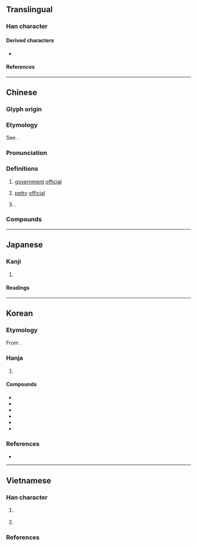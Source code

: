 {{also|史|更}}
{{character info}}
{{character info|0xf9de}}
==Translingual==

===Han character===
{{Han char|rn=30|rad=口|as=03|sn=6|four=50006|canj=JLK|ids=⿻一史,⿻丈口}}

====Derived characters====
*{{l|mul|[[使]], [[𠲀]], [[𦧜]], [[𧧅]], [[𪘌]], [[𫣙]], [[𣥱]], [[𣦰]], [[㤦]], [[𣆘]], [[𩂲]], [[𣳪]], [[𬃻]], [[𧀞]], [[𮃂]],[[𫣚]], [[𥒅]], [[𩰢]], [[𥥥]], [[𠦱]], [[𦪨]], [[𣬒]], [[𩢲]], [[𩣬]], [[𬳺]], [[㹬]], [[𧳅]], [[𥟹]]}}

====References====
{{Han ref|kx=0176.020|dkj=03299|dj=0393.020|hdz=10018.030|uh=540F}}
{{Han ref|uh=F9DE}}

----

==Chinese==
{{zh-forms|alt=叓}}

===Glyph origin===
{{Han etym}}

===Etymology===
See {{zh-l|理|envoy, jail official, matchmaker}}.

===Pronunciation===
{{zh-pron
|m=lì
|c=lei6
|h=pfs=
|md=lê
|mn=lī/qz,xm:lē
|mn_note=lī/lē - literary; lē - vernacular (俗, Xiamen)
|mn-t=li7
|w=
|mc=y
|oc=y
|cat=n,pn
}}

===Definitions===
{{zh-hanzi}}

# {{lb|zh|historical}} [[government]] [[official]]
# {{lb|zh|historical}} [[petty]] [[official]]
# {{surname|zh}}.

===Compounds===
{{zh-der|僕吏|吏胥|刻木為吏|從吏|吏員|官吏|健吏|吏部|吏讀|循吏|刀筆吏|吏治|官虎吏狼|六房吏典|公吏|將吏|委吏|廉吏|庫吏|家吏|幹吏|奸胥猾吏|吏士|府小吏|六房書吏|園吏|吏道|大吏|堠吏|一行作吏|吏民|俗吏|吏議|吏目|削木為吏|小吏|守吏|下吏|法吏|濫官汙吏|汙吏黠胥|津吏|甲吏|排房吏典|爪牙吏|掾吏|甕間吏部|獄吏|猾吏|故吏|疆吏|濫吏贓官|朱衣吏|汙吏|苛吏|純吏|貪官汙吏|蒙吏|貪吏|胥吏|門生故吏|老吏|門吏|署吏|墨吏|黠吏|酷吏|驛吏|長吏|能吏|郵吏|貪吏猾胥|計吏}}

----

==Japanese==

===Kanji===
{{ja-kanji|grade=c|rs=口03}}

# {{rfdef|ja|sort=口03}}

====Readings====
{{ja-readings
|goon=り
|kanon=り
|kun=つかさ-
}}

----

==Korean==

===Etymology===
From {{der|ko|ltc|-}} {{ltc-l|吏|id=1}}. {{hanja-hunmong|리〯|li|人類#중01B}}

===Hanja===
{{ko-hanja-search}}
{{ko-hanja|벼슬아치|리||이}}

# {{hanja form of|[[리]]/[[이]]|[[government]] [[official]]}}

====Compounds====
{{der-top3|Compounds}}
* {{ko-l|서리|胥吏}}
* {{ko-l|이서|吏胥}}
* {{ko-l|관리|官吏}}
* {{ko-l|옥리|獄吏}}
* {{ko-l|이두|吏讀}}
* {{ko-l|탐관오리|貪官汚吏}}
{{der-bottom}}

===References===
* {{R:hanjadoc|1093}}

----

==Vietnamese==

===Han character===
{{vi-readings|reading=[[lại]]-Viện Nghiên cứu Hán Nôm, [[lưỡi]]-btcn|rs=口03}}

# {{lb|vi|only in compound [[quan lại]]}} {{han tu form of|lại|[[government]] [[official]]}}
# {{Nom form of|lại|[[again]]}}

===References===
<references/>